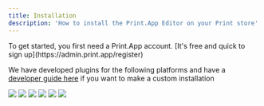 ```yaml
---
title: Installation
description: 'How to install the Print.App Editor on your Print store'
---
```


<Tip>
    To get started, you first need a Print.App account. [It's free and quick to
    sign up](https://admin.print.app/register)
</Tip>

We have developed plugins for the following platforms and have a [developer guide here](/api-reference/custom-installation) if you want to make a custom installation

<CardGroup cols={2}>
    <Card href="platforms/shopify/installation" title="Install on Shopify">
        <img class="rounded-md pointer-events-none" src="/images/sp.png" />
    </Card>
    <Card href="platforms/wordpress/installation" title="Install on Wordpress">
        <img class="rounded-md pointer-events-none" src="/images/wp.png" />
    </Card>
    <Card title="Install on Prestashop" href="platforms/prestashop/installation">
        <img class="rounded-md pointer-events-none" src="/images/ps.png" />
    </Card>
    <Card title="Install on OpenCart" href="platforms/opencart/installation">
        <img class="rounded-md pointer-events-none" src="/images/oc.png" />
    </Card>
    <Card title="Install on BigCommerce" href="platforms/bigcommerce/installation">
        <img class="rounded-md pointer-events-none" src="/images/bc.png" />
    </Card>
    <Card title="Custom Installation" href="api-reference/editor/installation">
        <img class="rounded-md pointer-events-none" src="/images/cs.png" />
    </Card>
</CardGroup>

